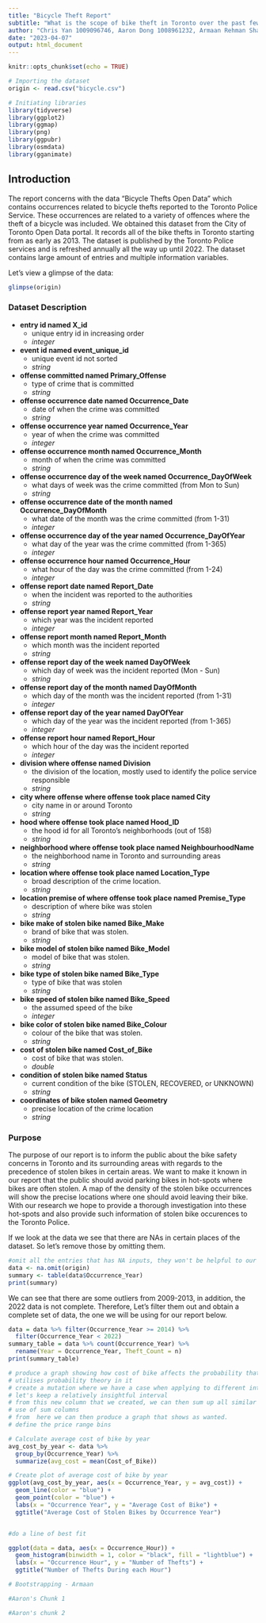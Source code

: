 ```yaml
---
title: "Bicycle Theft Report"
subtitle: "What is the scope of bike theft in Toronto over the past few years?"
author: "Chris Yan 1009096746, Aaron Dong 1008961232, Armaan Rehman Shah 1009641309"
date: "2023-04-07"
output: html_document
---
```


```r
knitr::opts_chunk$set(echo = TRUE)
```

```r
# Importing the dataset
origin <- read.csv("bicycle.csv")
```


```r
# Initiating libraries
library(tidyverse)
library(ggplot2)
library(ggmap)
library(png)
library(ggpubr)
library(osmdata)
library(gganimate)
```

## Introduction

  The report concerns with the data "Bicycle Thefts Open Data" which contains occurrences related to bicycle thefts reported to the Toronto Police Service. These occurrences are related to a variety of offences where the theft of a bicycle was included. We obtained this dataset from the City of Toronto Open Data portal. It records all of the bike thefts in Toronto starting from as early as 2013. The dataset is published by the Toronto Police services and is refreshed annually all the way up until 2022. The dataset contains large amount of entries and multiple information variables.
\

Let's view a glimpse of the data:
```r
glimpse(origin)
```
\pagebreak

### Dataset Description

* __entry id named X_id__
  * unique entry id in increasing order
  * _integer_
* __event id named event_unique_id__
  * unique event id not sorted
  * _string_
* __offense committed named Primary_Offense__
  * type of crime that is committed
  * _string_
* __offense occurrence date named Occurrence_Date__
  * date of when the crime was committed
  * _string_
* __offense occurrence year named Occurrence_Year__
  * year of when the crime was committed
  * _integer_
* __offense occurrence month named Occurrence_Month__
  * month of when the crime was committed
  * _string_
* __offense occurrence day of the week named Occurrence_DayOfWeek__
  * what days of week was the crime committed (from Mon to Sun)
  * _string_
* __offense occurrence date of the month named Occurrence_DayOfMonth__
  * what date of the month was the crime committed (from 1-31)
  * _integer_
* __offense occurrence day of the year named Occurrence_DayOfYear__
  * what day of the year was the crime committed (from 1-365)
  * _integer_
* __offense occurrence hour named Occurrence_Hour__
  * what hour of the day was the crime committed (from 1-24)
  * _integer_
* __offense report date named Report_Date__
  * when the incident was reported to the authorities
  * _string_
* __offense report year named Report_Year__
  * which year was the incident reported
  * _integer_
* __offense report month named Report_Month__
  * which month was the incident reported
  * _string_
* __offense report day of the week named DayOfWeek__
  * which day of week was the incident reported (Mon - Sun)
  * _string_
* __offense report day of the month named DayOfMonth__
  * which day of the month was the incident reported (from 1-31)
  * _integer_
* __offense report day of the year named DayOfYear__
  * which day of the year was the incident reported (from 1-365)
  * _integer_
* __offense report hour named Report_Hour__
  * which hour of the day was the incident reported
  * _integer_
* __division where offense named Division__
  * the division of the location, mostly used to identify the police service responsible
  * _string_
* __city where offense where offense took place named City__
  * city name in or around Toronto
  * _string_
* __hood where offense took place named Hood_ID__
  * the hood id for all Toronto's neighborhoods (out of 158)
  * _string_
* __neighborhood where offense took place named NeighbourhoodName__
  * the neighborhood name in Toronto and surrounding areas
  * _string_
* __location where offense took place named Location_Type__
  * broad description of the crime location.
  * _string_
* __location premise of where offense took place named Premise_Type__
  * description of where bike was stolen
  * _string_
* __bike make of stolen bike named Bike_Make__
  * brand of bike that was stolen.
  * _string_
* __bike model of stolen bike named Bike_Model__
  * model of bike that was stolen.
  * _string_
* __bike type of stolen bike named Bike_Type__
  * type of bike that was stolen
  * _string_
* __bike speed of stolen bike named Bike_Speed__
  * the assumed speed of the bike
  * _integer_
* __bike color of stolen bike named Bike_Colour__
  * colour of the bike that was stolen.
  * _string_
* __cost of stolen bike named Cost_of_Bike__
  * cost of bike that was stolen.
  * _double_
* __condition of stolen bike named Status__
  * current condition of the bike (STOLEN, RECOVERED, or UNKNOWN)
  * _string_
* __coordinates of bike stolen named Geometry__
  * precise location of the crime location
  * _string_

\pagebreak
### Purpose

  The purpose of our report is to inform the public about the bike safety concerns in Toronto and its surrounding areas with regards to the precedence of stolen bikes in certain areas. We want to make it known in our report that the public should avoid parking bikes in hot-spots where bikes are often stolen. A map of the density of the stolen bike occurrences will show the precise locations where one should avoid leaving their bike. With our research we hope to provide a thorough investigation into these hot-spots and also provide such information of stolen bike occurences to the Toronto Police.

If we look at the data we see that there are NAs in certain places of the dataset.
So let's remove those by omitting them.
```r
#omit all the entries that has NA inputs, they won't be helpful to our data
data <- na.omit(origin)
summary <- table(data$Occurrence_Year)
print(summary)
```

  We can see that there are some outliers from 2009-2013, in addition, the 2022 data is not complete.
Therefore, Let's filter them out and obtain a complete set of data, the one we will be using for our report below.
```r
data = data %>% filter(Occurrence_Year >= 2014) %>%
  filter(Occurrence_Year < 2022)
summary_table = data %>% count(Occurrence_Year) %>% 
  rename(Year = Occurrence_Year, Theft_Count = n)
print(summary_table)
```
\newpage
```r
# produce a graph showing how cost of bike affects the probability that it will be stolen.
# utilises probability theory in it
# create a mutation where we have a case when applying to different intervals of costs of bike.
# let's keep a relatively insightful interval
# from this new column that we created, we can then sum up all similar values in the column.
# use of sum columns
# from  here we can then produce a graph that shows as wanted.
# define the price range bins

# Calculate average cost of bike by year
avg_cost_by_year <- data %>%
  group_by(Occurrence_Year) %>%
  summarize(avg_cost = mean(Cost_of_Bike))

# Create plot of average cost of bike by year
ggplot(avg_cost_by_year, aes(x = Occurrence_Year, y = avg_cost)) +
  geom_line(color = "blue") +
  geom_point(color = "blue") +
  labs(x = "Occurrence Year", y = "Average Cost of Bike") +
  ggtitle("Average Cost of Stolen Bikes by Occurrence Year")


#do a line of best fit
```
\newpage
```r
ggplot(data = data, aes(x = Occurrence_Hour)) +
  geom_histogram(binwidth = 1, color = "black", fill = "lightblue") +
  labs(x = "Occurrence Hour", y = "Number of Thefts") +
  ggtitle("Number of Thefts During each Hour")
```


```r
# Bootstrapping - Armaan
```

```r
#Aaron's Chunk 1
```

```r
#Aaron's chunk 2
```
